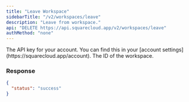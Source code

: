 ```yaml
---
title: "Leave Workspace"
sidebarTitle: "/v2/workspaces/leave"
description: "Leave from workspace."
api: "DELETE https://api.squarecloud.app/v2/workspaces/leave"
authMethod: "none"
---
```


<ParamField header="Authorization" type="string" placeholder="API KEY" required>
  The API key for your account. You can find this in your [account settings](https://squarecloud.app/account).
</ParamField>

<ParamField body="workspaceId" type="string" placeholder="Workspace Id">
  The ID of the workspace.  
</ParamField>

### Response

```json
{
  "status": "success"
}
```

